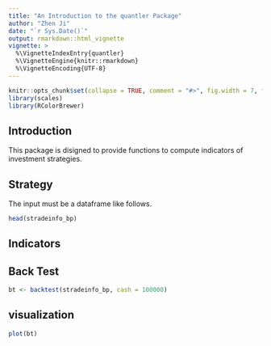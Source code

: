 ```yaml
---
title: "An Introduction to the quantler Package"
author: "Zhen Ji"
date: "`r Sys.Date()`"
output: rmarkdown::html_vignette
vignette: >
  %\VignetteIndexEntry{quantler}
  %\VignetteEngine{knitr::rmarkdown}
  %\VignetteEncoding{UTF-8}
---
```


```r
knitr::opts_chunk$set(collapse = TRUE, comment = "#>", fig.width = 7, fig.height = 7, fig.align = "center")
library(scales)
library(RColorBrewer)
```


## Introduction
This package is disigned to provide functions to compute indicators of investment strategies.

## Strategy

The input must be a dataframe like follows.
```r
head(stradeinfo_bp)
```


## Indicators



## Back Test


```r
bt <- backtest(stradeinfo_bp, cash = 100000)
```



## visualization

```r
plot(bt)
```


